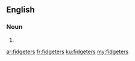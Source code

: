 ==English==

===Noun===
{{head|en}}

# {{plural of|fidgeter}}

[[ar:fidgeters]]
[[fr:fidgeters]]
[[ku:fidgeters]]
[[my:fidgeters]]